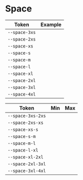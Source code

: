 
<Meta title="Tokens/Space" />

# Space

<div className="cluster align-start gap-xl">
  <table>
    <thead>
      <tr>
        <th>Token</th>
        <th>Example</th>
      </tr>
    </thead>
    <tbody>
      <tr>
        <td>
          <code>--space-3xs</code>
        </td>
        <td>
          <div
            className="spacing-demo"
            style={{
              width: 'var(--space-3xs)',
              height: 'var(--space-3xs)',
              backgroundColor: 'var(--color-primary)'
            }}
          ></div>
        </td>
      </tr>
      <tr>
        <td>
          <code>--space-2xs</code>
        </td>
        <td>
          <div
            className="spacing-demo"
            style={{
              width: 'var(--space-2xs)',
              height: 'var(--space-2xs)',
              backgroundColor: 'var(--color-primary)'
            }}
          ></div>
        </td>
      </tr>
      <tr>
        <td>
          <code>--space-xs</code>
        </td>
        <td>
          <div
            className="spacing-demo"
            style={{
              width: 'var(--space-xs)',
              height: 'var(--space-xs)',
              backgroundColor: 'var(--color-primary)'
            }}
          ></div>
        </td>
      </tr>
      <tr>
        <td>
          <code>--space-s</code>
        </td>
        <td>
          <div
            className="spacing-demo"
            style={{
              width: 'var(--space-s)',
              height: 'var(--space-s)',
              backgroundColor: 'var(--color-primary)'
            }}
          ></div>
        </td>
      </tr>
      <tr>
        <td>
          <code>--space-m</code>
        </td>
        <td>
          <div
            className="spacing-demo"
            style={{
              width: 'var(--space-m)',
              height: 'var(--space-m)',
              backgroundColor: 'var(--color-primary)'
            }}
          ></div>
        </td>
      </tr>
      <tr>
        <td>
          <code>--space-l</code>
        </td>
        <td>
          <div
            className="spacing-demo"
            style={{
              width: 'var(--space-l)',
              height: 'var(--space-l)',
              backgroundColor: 'var(--color-primary)'
            }}
          ></div>
        </td>
      </tr>
      <tr>
        <td>
          <code>--space-xl</code>
        </td>
        <td>
          <div
            className="spacing-demo"
            style={{
              width: 'var(--space-xl)',
              height: 'var(--space-xl)',
              backgroundColor: 'var(--color-primary)'
            }}
          ></div>
        </td>
      </tr>
      <tr>
        <td>
          <code>--space-2xl</code>
        </td>
        <td>
          <div
            className="spacing-demo"
            style={{
              width: 'var(--space-2xl)',
              height: 'var(--space-2xl)',
              backgroundColor: 'var(--color-primary)'
            }}
          ></div>
        </td>
      </tr>
      <tr>
        <td>
          <code>--space-3xl</code>
        </td>
        <td>
          <div
            className="spacing-demo"
            style={{
              width: 'var(--space-3xl)',
              height: 'var(--space-3xl)',
              backgroundColor: 'var(--color-primary)'
            }}
          ></div>
        </td>
      </tr>
      <tr>
        <td>
          <code>--space-4xl</code>
        </td>
        <td>
          <div
            className="spacing-demo"
            style={{
              width: 'var(--space-4xl)',
              height: 'var(--space-4xl)',
              backgroundColor: 'var(--color-primary)'
            }}
          ></div>
        </td>
      </tr>
    </tbody>
  </table>
  <table>
    <thead>
      <tr>
        <th>Token</th>
        <th>Min</th>
        <th>Max</th>
      </tr>
    </thead>
    <tbody>
      <tr>
        <td>
          <code>--space-3xs-2xs</code>
        </td>
        <td>
          <div
            className="spacing-demo"
            style={{
              width: 'var(--space-3xs)',
              height: 'var(--space-3xs)',
              backgroundColor: 'var(--color-primary)'
            }}
          ></div>
        </td>
        <td>
          <div
            className="spacing-demo"
            style={{
              width: 'var(--space-2xs)',
              height: 'var(--space-2xs)',
              backgroundColor: 'var(--color-primary)'
            }}
          ></div>
        </td>
      </tr>
      <tr>
        <td>
          <code>--space-2xs-xs</code>
        </td>
        <td>
          <div
            className="spacing-demo"
            style={{
              width: 'var(--space-2xs)',
              height: 'var(--space-2xs)',
              backgroundColor: 'var(--color-primary)'
            }}
          ></div>
        </td>
        <td>
          <div
            className="spacing-demo"
            style={{
              width: 'var(--space-xs)',
              height: 'var(--space-xs)',
              backgroundColor: 'var(--color-primary)'
            }}
          ></div>
        </td>
      </tr>
      <tr>
        <td>
          <code>--space-xs-s</code>
        </td>
        <td>
          <div
            className="spacing-demo"
            style={{
              width: 'var(--space-xs)',
              height: 'var(--space-xs)',
              backgroundColor: 'var(--color-primary)'
            }}
          ></div>
        </td>
        <td>
          <div
            className="spacing-demo"
            style={{
              width: 'var(--space-s)',
              height: 'var(--space-s)',
              backgroundColor: 'var(--color-primary)'
            }}
          ></div>
        </td>
      </tr>
      <tr>
        <td>
          <code>--space-s-m</code>
        </td>
        <td>
          <div
            className="spacing-demo"
            style={{
              width: 'var(--space-s)',
              height: 'var(--space-s)',
              backgroundColor: 'var(--color-primary)'
            }}
          ></div>
        </td>
        <td>
          <div
            className="spacing-demo"
            style={{
              width: 'var(--space-m)',
              height: 'var(--space-m)',
              backgroundColor: 'var(--color-primary)'
            }}
          ></div>
        </td>
      </tr>
      <tr>
        <td>
          <code>--space-m-l</code>
        </td>
        <td>
          <div
            className="spacing-demo"
            style={{
              width: 'var(--space-m)',
              height: 'var(--space-m)',
              backgroundColor: 'var(--color-primary)'
            }}
          ></div>
        </td>
        <td>
          <div
            className="spacing-demo"
            style={{
              width: 'var(--space-l)',
              height: 'var(--space-l)',
              backgroundColor: 'var(--color-primary)'
            }}
          ></div>
        </td>
      </tr>
      <tr>
        <td>
          <code>--space-l-xl</code>
        </td>
        <td>
          <div
            className="spacing-demo"
            style={{
              width: 'var(--space-l)',
              height: 'var(--space-l)',
              backgroundColor: 'var(--color-primary)'
            }}
          ></div>
        </td>
        <td>
          <div
            className="spacing-demo"
            style={{
              width: 'var(--space-xl)',
              height: 'var(--space-xl)',
              backgroundColor: 'var(--color-primary)'
            }}
          ></div>
        </td>
      </tr>
      <tr>
        <td>
          <code>--space-xl-2xl</code>
        </td>
        <td>
          <div
            className="spacing-demo"
            style={{
              width: 'var(--space-xl)',
              height: 'var(--space-xl)',
              backgroundColor: 'var(--color-primary)'
            }}
          ></div>
        </td>
        <td>
          <div
            className="spacing-demo"
            style={{
              width: 'var(--space-2xl)',
              height: 'var(--space-2xl)',
              backgroundColor: 'var(--color-primary)'
            }}
          ></div>
        </td>
      </tr>
      <tr>
        <td>
          <code>--space-2xl-3xl</code>
        </td>
        <td>
          <div
            className="spacing-demo"
            style={{
              width: 'var(--space-2xl)',
              height: 'var(--space-2xl)',
              backgroundColor: 'var(--color-primary)'
            }}
          ></div>
        </td>
        <td>
          <div
            className="spacing-demo"
            style={{
              width: 'var(--space-3xl)',
              height: 'var(--space-3xl)',
              backgroundColor: 'var(--color-primary)'
            }}
          ></div>
        </td>
      </tr>
      <tr>
        <td>
          <code>--space-3xl-4xl</code>
        </td>
        <td>
          <div
            className="spacing-demo"
            style={{
              width: 'var(--space-3xl)',
              height: 'var(--space-3xl)',
              backgroundColor: 'var(--color-primary)'
            }}
          ></div>
        </td>
        <td>
          <div
            className="spacing-demo"
            style={{
              width: 'var(--space-4xl)',
              height: 'var(--space-4xl)',
              backgroundColor: 'var(--color-primary)'
            }}
          ></div>
        </td>
      </tr>
    </tbody>
  </table>
</div>
